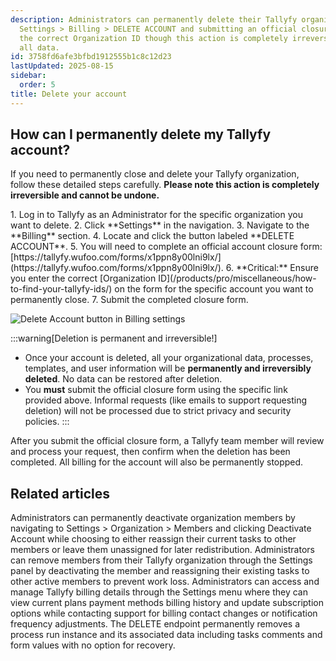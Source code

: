```yaml
---
description: Administrators can permanently delete their Tallyfy organization by accessing
  Settings > Billing > DELETE ACCOUNT and submitting an official closure form with
  the correct Organization ID though this action is completely irreversible and destroys
  all data.
id: 3758fd6afe3bfbd1912555b1c8c12d23
lastUpdated: 2025-08-15
sidebar:
  order: 5
title: Delete your account
---
```



## How can I permanently delete my Tallyfy account?

If you need to permanently close and delete your Tallyfy organization, follow these detailed steps carefully. **Please note this action is completely irreversible and cannot be undone.**

<Steps>
1. Log in to Tallyfy as an Administrator for the specific organization you want to delete.
2. Click **Settings** in the navigation.
3. Navigate to the **Billing** section.
4. Locate and click the button labeled **DELETE ACCOUNT**.
5. You will need to complete an official account closure form: [https://tallyfy.wufoo.com/forms/x1ppn8y00lni9lx/](https://tallyfy.wufoo.com/forms/x1ppn8y00lni9lx/).
6. **Critical:** Ensure you enter the correct [Organization ID](/products/pro/miscellaneous/how-to-find-your-tallyfy-ids/) on the form for the specific account you want to permanently close.
7. Submit the completed closure form.

   ![Delete Account button in Billing settings](https://screenshots.tallyfy.com/tallyfy%2Fpro%2Fdesktop-light-delete-tallyfy-account.png)
</Steps>

:::warning[Deletion is permanent and irreversible!]
*   Once your account is deleted, all your organizational data, processes, templates, and user information will be **permanently and irreversibly deleted**. No data can be restored after deletion.
*   You **must** submit the official closure form using the specific link provided above. Informal requests (like emails to support requesting deletion) will not be processed due to strict privacy and security policies.
:::

After you submit the official closure form, a Tallyfy team member will review and process your request, then confirm when the deletion has been completed. All billing for the account will also be permanently stopped.


## Related articles
<CardGrid>
<LinkTitleCard header="<b>Members > How to remove a member</b>" href="/products/pro/documenting/members/how-can-i-remove-a-member-from-my-tallyfy-organization/" > Administrators can permanently deactivate organization members by navigating to Settings > Organization > Members and clicking Deactivate Account while choosing to either reassign their current tasks to other members or leave them unassigned for later redistribution. </LinkTitleCard>
<LinkTitleCard header="<b>Org Settings > Remove a member</b>" href="/products/pro/settings/org-settings/how-can-i-remove-a-member-from-my-tallyfy-organization/" > Administrators can remove members from their Tallyfy organization through the Settings panel by deactivating the member and reassigning their existing tasks to other active members to prevent work loss. </LinkTitleCard>
<LinkTitleCard header="<b>Billing > Manage billing</b>" href="/products/pro/settings/billing/how-to-access-and-manage-my-billing-details/" > Administrators can access and manage Tallyfy billing details through the Settings menu where they can view current plans payment methods billing history and update subscription options while contacting support for billing contact changes or notification frequency adjustments. </LinkTitleCard>
<LinkTitleCard header="<b>Processes > Delete process</b>" href="/products/pro/integrations/open-api/code-samples/processes/delete-process/" > The DELETE endpoint permanently removes a process run instance and its associated data including tasks comments and form values with no option for recovery. </LinkTitleCard>
</CardGrid>